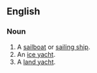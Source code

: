 ==English==
{{wikipedia|dab=sailing vessel}}

===Noun===
{{en-noun}}
# A [[sailboat]] or [[sailing ship]].
# An [[ice yacht]].
# A [[land yacht]].